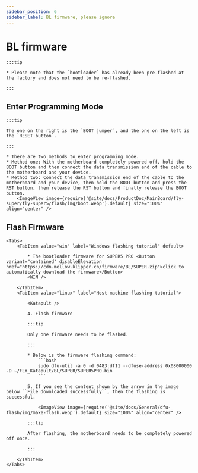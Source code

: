 ```yaml
---
sidebar_position: 6
sidebar_label: BL firmware, please ignore
---
```










# BL firmware

    :::tip

    * Please note that the `bootloader` has already been pre-flashed at the factory and does not need to be re-flashed.

    :::

## Enter Programming Mode

    :::tip

    The one on the right is the `BOOT jumper`, and the one on the left is the `RESET button`.

    :::

    * There are two methods to enter programming mode.
    * Method one: With the motherboard completely powered off, hold the BOOT button and then connect the data transmission end of the cable to the motherboard and your device.
    * Method two: Connect the data transmission end of the cable to the motherboard and your device, then hold the BOOT button and press the RST button, then release the RST button and finally release the BOOT button.
        <ImageView image={require('@site/docs/ProductDoc/MainBoard/fly-super/fly-super5/flash/img/boot.webp').default} size="100%" align="center" />

## Flash Firmware
    <Tabs>
        <TabItem value="win" label="Windows flashing tutorial" default>

            * The bootloader firmware for SUPER5 PRO <Button variant="contained" disableElevation href="https://cdn.mellow.klipper.cn/firmware/BL/SUPER.zip">click to automatically download the firmware</Button>
            <WIN />
            
        </TabItem>
        <TabItem value="linux" label="Host machine flashing tutorial">
            
            <Katapult />

            4. Flash firmware

            :::tip

            Only one firmware needs to be flashed.

            :::

            * Below is the firmware flashing command:
                ```bash
                sudo dfu-util -a 0 -d 0483:df11 --dfuse-address 0x08000000 -D ~/FLY_Katapult/BL/SUPER/SUPER5PRO.bin
                ```

            5. If you see the content shown by the arrow in the image below ``File downloaded successfully``, then the flashing is successful.

                <ImageView image={require('@site/docs/General/dfu-flash/img/make-flash.webp').default} size="100%" align="center" />

            :::tip

            After flashing, the motherboard needs to be completely powered off once.

            :::

        </TabItem>
    </Tabs>